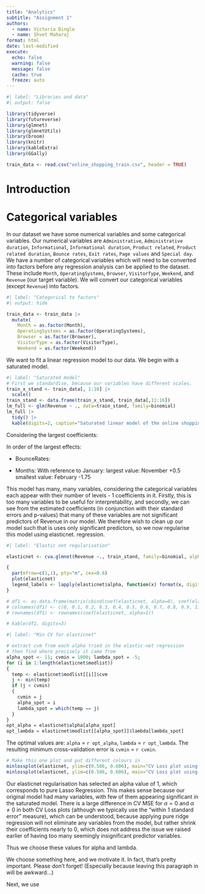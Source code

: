 ```yaml
---
title: "Analytics"
subtitle: "Assignment 1"
authors:
  - name: Victoria Dingle
  - name: Shvet Maharaj
format: html
date: last-modified
execute:
  echo: false
  warning: false
  message: false
  cache: true
  freeze: auto
---
```


```r
#| label: "Libraries and data"
#| output: false

library(tidyverse)
library(futureverse)
library(glmnet)
library(glmnetUtils)
library(broom)
library(knitr)
library(kableExtra)
library(GGally)

train_data <- read.csv("online_shopping_train.csv", header = TRUE)

```

# Introduction

# Categorical variables
In our dataset we have some numerical variables and some categorical variables.
Our numerical variables are `Administrative`, `Administrative duration`, `Informational`, `Informational duration`, `Product related`, `Product related duration`, `Bounce rates`, `Exit rates`, `Page values` and `Special day`.
We have a number of categorical variables which will need to be converted into factors before any regression analysis can be applied to the dataset. These include `Month`, `OperatingSystems`, `Browser`, `VisitorType`, `Weekend`, and `Revenue` (our target variable). We will convert our categorical variables (except `Revenue`) into factors.

```r
#| label: "Categorical to factors"
#| output: hide

train_data <- train_data |> 
  mutate(
    Month = as.factor(Month), 
    OperatingSystems = as.factor(OperatingSystems), 
    Browser = as.factor(Browser), 
    VisitorType = as.factor(VisitorType), 
    Weekend = as.factor(Weekend))
```

We want to fit a linear regression model to our data. We begin with a saturated model.

```r
#| label: "Saturated model"
# First we standardise, because our variables have different scales.
train_x_stand <- train_data[, 1:10] |>
  scale()
train_stand <- data.frame(train_x_stand, train_data[,11:16])
lm_full <- glm(Revenue ~ ., data=train_stand, family=binomial)
lm_full |>
  tidy() |>
  kable(digits=2, caption="Saturated linear model of the online shopping data") 
```
Considering the largest coefficients:

In order of the largest effects:

- BounceRates:

- Months:
With reference to January: 
largest value: November +0.5
smallest value: February -1.75



This model has many, many variables, considering the categorical variables each appear with their number of levels - 1 coefficients in it. Firstly, this is too many variables to be useful for interpretability, and secondly, we can see from the estimated coefficients (in conjunction with their standard errors and p-values) that many of these variables are not significant predictors of Revenue in our model.
We therefore wish to clean up our model such that is uses only significant predictors, so we now regularise this model using elasticnet. regression.

```r
#| label: "Elastic net regularisation"

elasticnet <- cva.glmnet(Revenue ~., train_stand, family=binomial, alpha = seq(0, 1, 0.1), nfolds=10)

{
  par(mfrow=c(1,1), pty="m", cex=0.6)
  plot(elasticnet)
  legend_labels <- lapply(elasticnet$alpha, function(x) format(x, digits = 3))
}

# df1 <- as.data.frame(matrix(cbind(coef(elasticnet, alpha=0), coef(elasticnet, alpha=0.1), coef(elasticnet, alpha=0.2), coef(elasticnet, alpha=0.3), coef(elasticnet, alpha=0.4), coef(elasticnet, alpha=0.5), coef(elasticnet, alpha=0.6), coef(elasticnet, alpha=0.7), coef(elasticnet, alpha=0.8), coef(elasticnet, alpha=0.9), coef(elasticnet, alpha=1)), ncol=11))
# colnames(df1) <- c(0, 0.1, 0.2, 0.3, 0.4, 0.5, 0.6, 0.7, 0.8, 0.9, 1)
# rownames(df1) <- rownames(coef(elasticnet, alpha=1))

# kable(df1, digits=3)
```

```r
#| label: "Min CV for elasticnet"

# extract cvm from each alpha tried in the elastic-net regression
# then find where precisely it came from
alpha_spot <- 11; cvmin = 1000; lambda_spot = -5;
for (i in 1:length(elasticnet$modlist))
{
  temp <- elasticnet$modlist[[i]]$cvm
  j <- min(temp)
  if (j < cvmin)
  {
    cvmin = j
    alpha_spot = i
    lambda_spot = which(temp == j)
  }
}
opt_alpha = elasticnet$alpha[alpha_spot]
opt_lambda = elasticnet$modlist[[alpha_spot]]$lambda[lambda_spot]
```

The optimal values are: `alpha` = `r opt_alpha`, `lambda` = `r opt_lambda`. The resulting minimum cross-validation error is `cvmin` = `r cvmin`. 

```r
# Make this one plot and put different colours in
minlossplot(elasticnet, ylim=c(0.586, 0.606), main="CV Loss plot using minimum CV loss", cv.type="min")
minlossplot(elasticnet, ylim=c(0.586, 0.606), main="CV Loss plot using CV loss within 1 standard error of the minimum", cv.type="1se")
```

Our elasticnet regularisation has selected an alpha value of 1, which corresponds to pure Lasso Regression. This makes sense because our original model had many variables, with few of them appearing significant in the saturated model. There is a large difference in CV MSE for $\alpha = 0$ and $\alpha \neq 0$ in both CV Loss plots (although we typically use the "within 1 standard error" measure), which can be understood, because applying pure ridge regression will not eliminate any variables from the model, but rather shrink their coefficients nearly to 0, which does not address the issue we raised earlier of having too many seemingly insignificant predictor variables. 

Thus we choose these values for alpha and lambda.

We choose something here, and we motivate it. In fact, that's pretty important. Please don't forget! (Especially because leaving this paragraph in will be awkward...)

Next, we use 

```r

```